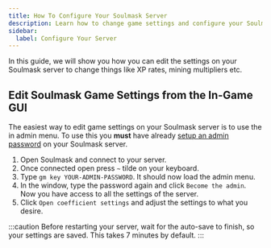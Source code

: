 ```yaml
---
title: How To Configure Your Soulmask Server
description: Learn how to change game settings and configure your Soulmask server
sidebar:
  label: Configure Your Server
---
```


In this guide, we will show you how you can edit the settings on your Soulmask server to change things like XP rates, mining multipliers etc.

## Edit Soulmask Game Settings from the In-Game GUI

The easiest way to edit game settings on your Soulmask server is to use the in admin menu. To use this you **must** have already [setup an admin password](/games/soulmask/adding-admins/) on your Soulmask server.

1. Open Soulmask and connect to your server.
2. Once connected open press `~` tilde on your keyboard.
3. Type `gm key YOUR-ADMIN-PASSWORD`. It should now load the admin menu.
4. In the window, type the password again and click `Become the admin`. Now you have access to all the settings of the server.
6. Click `Open coefficient settings` and adjust the settings to what you desire.

:::caution
Before restarting your server, wait for the auto-save to finish, so your settings are saved. This takes 7 minutes by default.
:::